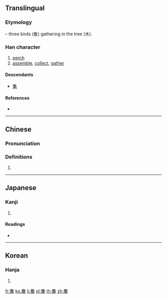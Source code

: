 {{character info/new}}
==Translingual==

===Etymology===
{{Han compound|隹|木|ls=ic}} – three birds (隹) gathering in the tree (木).

===Han character===
{{Han char|rn=172|rad=隹|as=20|sn=28|four=|canj=OGOGD|ids=⿱雥木}}

# [[perch]]
# [[assemble]], [[collect]], [[gather]]

====Descendants====
* [[集]]

====References====
* {{Han ref|kx=1371.150|dkj=42205|dj=1877.390|hdz=64113.150|uh=96E7|ud=38631}}

----

==Chinese==
{{zh-forms}}

===Pronunciation===
{{zh-pron
|m=jí
|c=chi2
|c-t=
|g=
|h=pfs=
|j=
|md=
|mn=
|mn-t=
|w=
|x=
|mc=y
|oc=y
|cat=n
}}

===Definitions===
{{zh-hanzi}}

# {{rfdef|lang=zh}}

----

==Japanese==

===Kanji===
{{ja-kanji|grade=|rs=隹20}}

# {{defn|lang=ja|sort=隹20}}

====Readings====
* {{ja-readings|on=[[しゅう]] (''shū''), [[じゅう]] (''jū'')|kun=[[あつまる]] (''atsumaru''), [[つどう]] (''tsudou''), [[あつめる]] (''atsumeru'')}}

----

==Korean==

===Hanja===
{{ko-hanja|hangeul=집|eumhun=|rv=jip|mr=chip|y=cip}}

# {{defn|lang=ko|sort=隹20}}

[[fr:雧]]
[[ko:雧]]
[[li:雧]]
[[pl:雧]]
[[th:雧]]
[[zh:雧]]